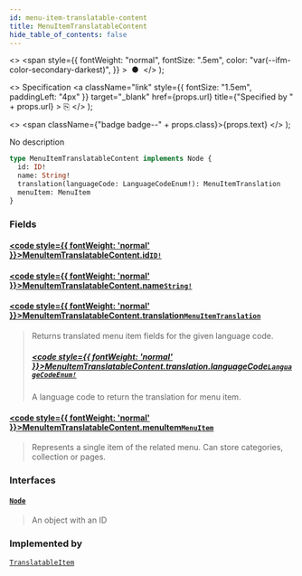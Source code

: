 ```yaml
---
id: menu-item-translatable-content
title: MenuItemTranslatableContent
hide_table_of_contents: false
---
```


  <>
    <span
      style={{
        fontWeight: "normal",
        fontSize: ".5em",
        color: "var(--ifm-color-secondary-darkest)",
      }}
    >
      &nbsp;●&nbsp;
    </span>
  </>
);

  <>
    Specification
    <a
      className="link"
      style={{ fontSize: "1.5em", paddingLeft: "4px" }}
      target="\_blank"
      href={props.url}
      title={"Specified by " + props.url}
    >
      ⎘
    </a>
  </>
);

  <>
    <span className={"badge badge--" + props.class}>{props.text}</span>
  </>
);

No description

```graphql
type MenuItemTranslatableContent implements Node {
  id: ID!
  name: String!
  translation(languageCode: LanguageCodeEnum!): MenuItemTranslation
  menuItem: MenuItem
}
```

### Fields

#### [<code style={{ fontWeight: 'normal' }}>MenuItemTranslatableContent.<b>id</b></code>](#)<Bullet />[`ID!`](../../api-reference/miscellaneous/scalars/id) <Badge class="secondary" text="non-null"/> <Badge class="secondary" text="scalar"/> <Badge class="secondary" text="miscellaneous"/>

>

#### [<code style={{ fontWeight: 'normal' }}>MenuItemTranslatableContent.<b>name</b></code>](#)<Bullet />[`String!`](../../api-reference/miscellaneous/scalars/string) <Badge class="secondary" text="non-null"/> <Badge class="secondary" text="scalar"/> <Badge class="secondary" text="miscellaneous"/>

>

#### [<code style={{ fontWeight: 'normal' }}>MenuItemTranslatableContent.<b>translation</b></code>](#)<Bullet />[`MenuItemTranslation`](../../api-reference/miscellaneous/objects/menu-item-translation) <Badge class="secondary" text="object"/> <Badge class="secondary" text="miscellaneous"/>

> Returns translated menu item fields for the given language code.
>
> ##### [<code style={{ fontWeight: 'normal' }}>MenuItemTranslatableContent.translation.<b>languageCode</b></code>](#)<Bullet />[`LanguageCodeEnum!`](../../api-reference/miscellaneous/enums/language-code-enum) <Badge class="secondary" text="non-null"/> <Badge class="secondary" text="enum"/> <Badge class="secondary" text="miscellaneous"/>
>
> A language code to return the translation for menu item.

#### [<code style={{ fontWeight: 'normal' }}>MenuItemTranslatableContent.<b>menuItem</b></code>](#)<Bullet />[`MenuItem`](../../api-reference/miscellaneous/objects/menu-item) <Badge class="secondary" text="object"/> <Badge class="secondary" text="miscellaneous"/>

> Represents a single item of the related menu. Can store categories, collection or pages.

### Interfaces

#### [`Node`](../../api-reference/miscellaneous/interfaces/node) <Badge class="secondary" text="interface"/> <Badge class="secondary" text="miscellaneous"/>

> An object with an ID

### Implemented by

[`TranslatableItem`](../../api-reference/miscellaneous/unions/translatable-item) <Badge class="secondary" text="union"/>
